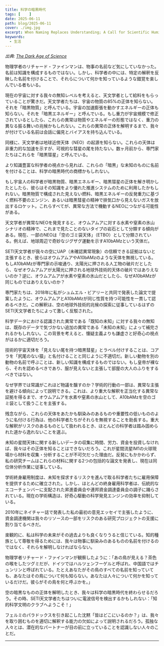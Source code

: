 ```yaml
---
title: 科学の暗黒時代
tags: [    ]
date: 2025-06-11
path: blog/2025-06-11
cover: ./img.jpg
excerpt: When Naming Replaces Understanding; A Call for Scientific Humility
keywords:
  - 生活
---
```


*出典: [The Dark Age of Science](https://avi-loeb.medium.com/the-dark-age-of-science-ffa0b42b200c)*

物理学者のリチャード・ファインマンは、物事の名前など気にしていなかった。名前は知識を構成するものではない。しかし、科学者の中には、特定の解釈を反映した名前を付けることで、それらについて何かを知っているような錯覚を楽しんでいる者もいる。

現在の宇宙に対する我々の無知レベルを考えると、天文学者として給料をもらっていることが驚きだ。天文学者たちは、宇宙の物質の85%の正体を知らない。それを「暗黒物質」と呼んでいる。宇宙の加速膨張を動かすエネルギーの正体も知らない。それを「暗黒エネルギー」と呼んでいる。もし重力が宇宙規模で修正されているとしたら、これらの異常は物質やエネルギーの形態ではなく、重力の異なる振る舞いの兆候かもしれない。これらの異常の正体を解明するまで、我々が付けている名前は会話に偏見とバイアスを持ち込んでいる。

同様に、天文学者は地球近傍天体（NEO）の起源を知らない。これらの天体は非重力的な加速を示すが、可視的な彗星の尾を持たない。数ヶ月前から、専門家たちはこれらを「暗黒彗星」と呼んでいる。

より知識豊富な科学者の視点から見れば、これらの「暗黒」な未知のものに名前を付けることは、科学の暗黒時代の商標かもしれない。

もし宇宙人の科学者が暗黒物質、暗黒エネルギー、暗黒彗星の正体を解き明かしたとしたら、彼らはその知識をより優れた推進システムのために利用したかもしれない。暗黒物質で構成された見えない燃料、暗黒エネルギーの反発重力に基づく燃料不要のエンジン、あるいは暗黒彗星の精神で排気口から見えないガスを放出するロケット。これらすべてが、異常な方法で機動するNEOにつながる可能性がある。

天文学者が異常なNEOを発見すると、オウムアムアに対する水素や窒素の氷山シナリオの精神で、これまで見たことのないタイプの岩石として分類する傾向がある。現在、一部のNEOは「空のゴミ袋天体」（ETBO）として分類されている。例えば、地球周辺で奇妙なジグザグ運動を示すA10bAMzという天体だ。

SETI天文学者が我々の空にUAP（未確認異常現象）の信頼できる証拠はないと主張するとき、彼らはオウムアムアやA10bAMzのような天体を無視している。もしA10bAMzが専門家の示唆通り、太陽光に押される人工物の破片だとしたら、なぜオウムアムアが太陽光に押される地球外技術的天体の破片ではありえないのか？逆に、オウムアムアが水素や窒素の氷山だとしたら、なぜA10bAMzが同じものではありえないのか？

専門家たちは、2018年に私がシュムエル・ビアリーと共同で発表した論文で提案したように、オウムアムアとA10bAMzが同じ性質を持つ可能性を一貫して認めるべきだ。この解釈は、空の地球外技術的兆候の探索に従事しているはずのSETI天文学者たちによって激しく反駁された。

科学データにおける認識された異常である「既知の未知」に対する我々の無知は、既存のデータで気づかない追加の異常である「未知の未知」によって補完されるかもしれない。この背景を考えると、懐疑主義よりも謙虚さと好奇心の視点がはるかに適切だろう。

技術的宇宙天体を「見えない尾を持つ暗黒彗星」とラベル付けすることは、コアラを「尻尾のない猿」と名付けることと同じように不適切だ。新しい動物を別の動物の名前で呼ぶことは、新しい知識を構成するものではない。もし皇帝が裸なら、それを認めるべきであり、服が見えないと主張して部屋の大人のふりをするべきではない。

なぜ学界では常識がこれほど物議を醸すのか？学術的行動の一部は、異常な主張を避ける傾向によって説明できる。これは、より重大な解釈を正当化する異常な証拠を得るまで、オウムアムアを水素や窒素の氷山として、A10bAMzを空のゴミ袋として扱うことを主張する。

残念ながら、これらの天体をあたかも馴染みのあるものや重要性の低いもののように名付ける行為は、他の科学者たちがそれらを無視することを助長する。重大な解釈がリスクのあるものとして扱われるとき、ほとんどの科学者は踏み固められた道から逸れないことを選ぶ。

未知の星間天体に関する新しいデータの収集に時間、労力、資金を投資しなければ、我々はその正体を知ることはできないだろう。これが星間流星IM1の火球現場から材料を収集・分析することが不可欠だった理由だ。反発にもかかわらず、私の研究チームはこれらの材料に関する2つの包括的な論文を発表し、現在は同位体分析作業に従事している。

学術終身雇用制度は、未知を探求するリスクを進んで取る科学者たちに雇用保障を提供するために確立された。しかし、ほとんどの終身雇用科学者は、伝統的なエコーチェンバーに支配された昇進委員会や連邦資金調達委員会の調子に踊らされている。現在の学術構造は、好奇心駆動の科学発見エンジンの効率を抑制している。

2010年にネイチャー誌で発表した私の最初の意見エッセイで主張したように、資金調達機関は我々のリソースの一部をリスクのある研究プロジェクトの支援に割り当てるべきだ。

楽観的に、私は科学の未来がその過去よりも良くなりうると信じている。知的種族として尊敬を得るためには、我々は物事に馴染みのあるものの名前を付けるのではなく、それらを解明しなければならない。

物理学者リチャード・ファインマンが観察したように：「あの鳥が見える？茶色の喉をしたツグミだが、ドイツではハルツェンフーゲルと呼ばれ、中国語ではチュンリンと呼ばれている。たとえあなたがその鳥のすべての名前を知っていても、あなたはその鳥について何も知らない。あなたは人々について何かを知っているだけだ。彼らがその鳥を何と呼ぶかを。」

空の暗黒なものの正体を解明したとき、我々は科学の暗黒時代を終わらせるだろう。その時、SETI天文学者たちはついに電波信号を検出するかもしれない：「知的科学文明のクラブへようこそ！」

フェルミのパラドックスを引き起こした沈黙「皆はどこにいるのか？」は、我々を取り囲むものを適切に解釈する能力の欠如によって説明されるだろう。孤独な人々とは、潜在的なパートナーが目の前に立っていることを認識しない人々のことだ。

---